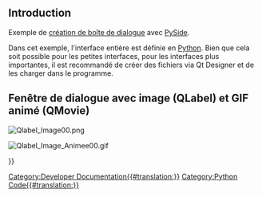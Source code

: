 <languages/>

== Introduction ==

Exemple de [[Dialog_creation/fr|création de boîte de dialogue]] avec [[PySide/fr|PySide]].

Dans cet exemple, l'interface entière est définie en [[Python/fr|Python]]. Bien que cela soit possible pour les petites interfaces, pour les interfaces plus importantes, il est recommandé de créer des fichiers {{FileName|.ui}} via Qt Designer et de les charger dans le programme.

<span id="Dialog_with_image_(QLabel)_and_animated_GIF_(QMovie)"></span>
==Fenêtre de dialogue avec image (QLabel) et GIF animé (QMovie) ==

{{Code|code=
import PySide
from PySide import QtGui ,QtCore
from PySide.QtGui import QPixmap, QMovie, QLabel
from PySide.QtCore import *
class MyLabelPatience():
    label = QtGui.QLabel()
    label.setText("<img src=" + path_Name_Image + "><b><center>Wait please</center> \n\n<center>i search the fonts !\n\n</center></b>")
    # center screen
    ecran = FreeCADGui.getMainWindow().frameGeometry()
    xF = 250; yF = 120
    xW = (ecran.width()/2) - (xF/2)
    yW = (ecran.height()/2)- (yF/2)
    label.setGeometry(xW, yW, xF, yF)
    ####
    label.setStyleSheet("QLabel {background-color : #F0C300;font: 12pt; }");
    label.setWindowFlags(Qt.WindowFlags(Qt.FramelessWindowHint))        # pas de bords (not border)
    ### un-comment for use ###############
    movie = QtGui.QMovie(path_Name_Image)    # anime le fichier Gif anime (decommenter)
    label.setMovie(movie)
    movie.start()
    ##################

patience = MyLabelPatience().label
patience.show()                    #show the image
#patience.close()                   #close the Qlabel
#MyLabelPatience().movie.start()    #start the animation (after patience.show())
#MyLabelPatience().movie.stop()     #stop animation

}}

[[File:Qlabel Image00.png]]
{{Caption|Exemple QLabel avec image et texte.}}

[[File:Qlabel Image Animee00.gif]]
{{Caption|Exemple QLabel avec GIF animé.}}

{{Powerdocnavi{{#translation:}}}}
[[Category:Developer Documentation{{#translation:}}]]
[[Category:Python Code{{#translation:}}]]
{{clear}}